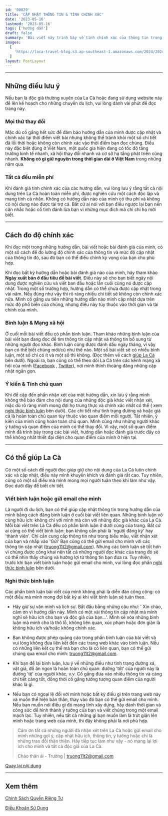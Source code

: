 ```yaml
---
id: '00029'
title: 'CẬP NHẬT THÔNG TIN & TÍNH CHÍNH XÁC'
date: '2023-05-16'
lastmod: '2023-05-16'
tags: ['hướng dẫn']
draft: false
summary: 'Bài viết này trình bày về tính chính xác của thông tin trong các bài viết của mình cũng như cách bạn có thể đóng vai trò tích cực trong việc giúp cập nhật nội dung dung của La Cà.'
images:
  [
    'https://laca-travel-blog.s3.ap-southeast-1.amazonaws.com/2024/2024-05-03-tau-cao-toc-vung-tau-con-dao/tau-con-dao-4.jpg',
  ]
layout: PostLayout
---
```


<TOCInline toc={props.toc} asDisclosure toHeading={2} />

---

## Những điều lưu ý

Nếu bạn là độc giả thường xuyên của La Cà hoặc đang sử dụng website này để lên kế hoạch cho những chuyến du lịch, vui lòng dành vài phút để đọc
trang này.

### Mọi thứ thay đổi

Mặc dù cố gắng hết sức để đảm bảo hướng dẫn của mình được cập nhật và chính xác tại thời
điểm viết bài nhưng không thể tránh khỏi một số chi tiết đã lỗi thời hoặc không còn chính
xác vào thời điểm bạn đọc chúng. Điều này đặc biệt đúng ở Việt Nam, một quốc gia hiện đang
có tốc độ tăng trưởng kinh tế nhanh, xã hội thay đổi nhanh và cơ sở hạ tầng phát triển cũng
nhanh. **Không có gì giữ nguyên trong thời gian dài ở Việt Nam** trong những năm qua.

### Tất cả đều miễn phí

Khi đánh giá tính chính xác của các hướng dẫn, vui lòng lưu ý rằng tất cả nội dung trên La
Cà hoàn toàn miễn phí, được nghiên cứu một cách độc lập và mang tính cá nhân. Không có hướng
dẫn nào của mình có thu phí và không có nội dung nào được tài trợ cả. Bất cứ ai nói với bạn
điều ngược lại bạn nên cân nhắc hoặc cố tình đánh lừa bạn vì những mục đích mà chỉ chỉ họ
mới biết.

---

## Cách đo độ chính xác

Khi đọc một trong những hướng dẫn, bài viết hoặc bài đánh giá của mình, có một số cách để đo
lường độ chính xác của thông tin và mức độ cập nhật của thông tin đó, sau đó bạn có thể điều
chỉnh kỳ vọng của bạn cho phù hợp.

Khi đọc bất kỳ hướng dẫn hoặc bài đánh giá nào của mình, hãy tham khảo **Ngày xuất bản ở đầu
tiêu đề bài viết**. Điều này sẽ cho bạn biết ngày nội dung được nghiên cứu và viết ban đầu
hoặc lần cuối cùng nó được cập nhật. Trong một số trường hợp, hướng dẫn có thể chưa
được cập nhật trong vài năm. Nếu đúng như vậy thì rõ ràng nhiều chi tiết sẽ không còn chính
xác nữa. Mình cố gắng ưu tiên những hướng dẫn nào mình cập nhật dựa trên mức độ phổ biến của
chúng, nhưng điều này tùy thuộc vào thời gian và tài chính của mình.

### Bình luận & Mạng xã hội

Ở cuối mỗi bài viết đều có phần bình luận. Tham khảo những bình luận của bài viết bạn đang 
đọc để tìm thông tin cập nhật và thông tin bổ sung từ những người
đọc khác. Bình luận cũng được đánh dấu ngày tháng, vì vậy bạn có thể biết chúng mới/cũ
như thế nào. Một số bài viết sẽ có nhiều bình luận, một số chỉ có ít và một số
thì không. (Đọc thêm về cách [giúp La Cà](#bạn-có-thể-giúp-như-thế-nào) bên dưới). Ngoài ra,
bạn cũng có thể theo dõi La Cà trên các kênh mạng xã hội của mình ([Facebook](https://www.facebook.com/profile.php?id=61554185013893) , [Twitter](https://x.com/truong11t2)), nơi
mình thỉnh thoảng đăng những cập nhật ngắn gọn.

### Ý kiến & Tính chủ quan

Khi đề cập đến phần nhận xét của một hướng dẫn, xin lưu ý rằng mình không thể bảo đảm cho nội dung của 
những độc giả khác viết nhận xét, mặc dù rõ ràng mình mong đợi họ trung thực và
chính xác nhất có thể ( xem [nghi thức bình luận](#nghi-thức-bình-luận) bên dưới). Các chi tiết như tình trạng đường
xá hoặc giá cả là hoàn toàn chủ quan tùy thuộc vào quan điểm mỗi người. Tất nhiên, ý kiến của mình
cũng hoàn toàn chủ quan. Mình cũng như những người khác ý tưởng và quan điểm của mình có thể thay đổi. Vì vậy, một số quan điểm
mình đã trình bày trong các bài viết, hướng dẫn hoặc đánh giá trước đây có thể không nhất
thiết đại diện cho quan điểm của mình ở hiện tại.

---

## Có thể giúp La Cà

Có một số cách để người đọc giúp giữ cho nội dung của La Cà luôn chính xác và cập
nhật, điều này mình khuyến khích và đánh giá rất cao. Tuy nhiên, cũng có một số điều mà
mình mong mọi người tuân theo khi làm như vậy. Đọc dưới đây để biết chi tiết.

### Viết bình luận hoặc gửi email cho mình

Là người đi du lịch, bạn có thể giúp cập nhật thông tin trong
hướng dẫn của mình bằng cách đăng bình luận ở cuối bài viết liên quan. Những bình luận vô
cùng hữu ích: không chỉ với mình mà còn với những độc giả khác của La Cà. Mỗi bài viết trên
Là Cà đều có phần bình luận ở dưới cùng của trang. Bất cứ ai cũng có thể viết bình luận: bạn không
cần phải là 'người đăng ký' hay 'thành viên'. Chỉ cần cung cấp thông tin như trong
biểu mẫu, viết nhận xét của bạn và nhấp vào 'Gửi' Bạn cũng có thể gửi email cho mình với các
thông tin cập nhật (truong11t2@gmail.com). Nhưng các bình luận sẽ tốt hơn vì chúng được
công khai nên tất cả những người đọc khác của trang đó sẽ có thể nhìn thấy chúng và hưởng
lợi từ thông tin bạn đưa ra. Tuy nhiên, trước khi bạn viết bình luận hoặc gửi email cho
mình, vui lòng đọc phần [nghi thức bình luận](#nghi-thức-bình-luận) bên dưới.

### Nghi thức bình luận

Các phần bình luận bài viết của mình không phải là diễn đàn công cộng: có một điều mà mình mong đợi bất kỳ ai khi viết bình luận sẽ tuân theo.

- Hãy giữ sự văn minh và lịch sự. Bắt đầu bằng những câu như: ' Xin chào, cảm ơn vì hướng dẫn này.
Mình có một vài thông tin cập nhật mà mình nghĩ sẽ hữu ích cho bạn và độc giả của bạn...'. Mình sẽ xóa những bình luận mà mình cho là thô lỗ, không liên quan, xúc phạm hoặc đơn giản là không hữu ích và/hoặc không chính xác.

- Bạn không được phép quảng cáo trong phần bình luận của bài viết và vui lòng không đưa liên kết đến các trang web khác vào bình luận. Nếu có
những liên kết cụ thể mà bạn cho là có liên quan, bạn có thể gửi chúng qua email cho mình: truong11t2@gmail.com.

- Khi bạn để lại bình luận, lưu ý về những điều như tình trạng đường xá, vật giá, đồ ăn ngon là hoàn toàn chủ quan: đường 'tốt' của người này là đường 'tệ' của người khác, v.v. Cố gắng đưa vào nhiều thông tin và càng chi tiết càng tốt, đồng thời cố gắng tưởng tượng quan điểm của người khác là gì.

- Nếu bạn có ngoại lệ đối với mình hoặc bất kỳ điều gì trên trang web này và muốn thể hiện bản thân, thay vào đó bạn có thể gửi email cho mình. Nếu bạn muốn nói điều gì đó mang tính xây dựng, hãy dành thời gian và công sức để hình thành ý tưởng của bạn và viết chúng trong một email mạch lạc. Tuy nhiên, nếu tất cả những gì bạn muốn làm là trút giận lên mình hoặc trang web của mình, thì đây không phải là nơi phù hợp.

> Cảm ơn tất cả những người đã nhận xét trên La Cà hoặc gửi email cho mình những gợi
> ý, cập nhật hữu ích, thông tin, ý tưởng hoặc chỉ là những trao đổi thân thiện. Hãy tiếp tục
> làm như vậy - nó mang lại lợi ích cho mình và tất cả độc giả của La Cà.
>
> Chào thân ái - Trường | truong11t2@gmail.com

[Quay lại nội dung](#nội-dung)

---

## Xem thêm

[Chính Sách Quyền Riêng Tư](https://laca.fun/privacy-policy)

[Điều Khoản Sử Dụng](https://laca.fun/terms-and-conditions)